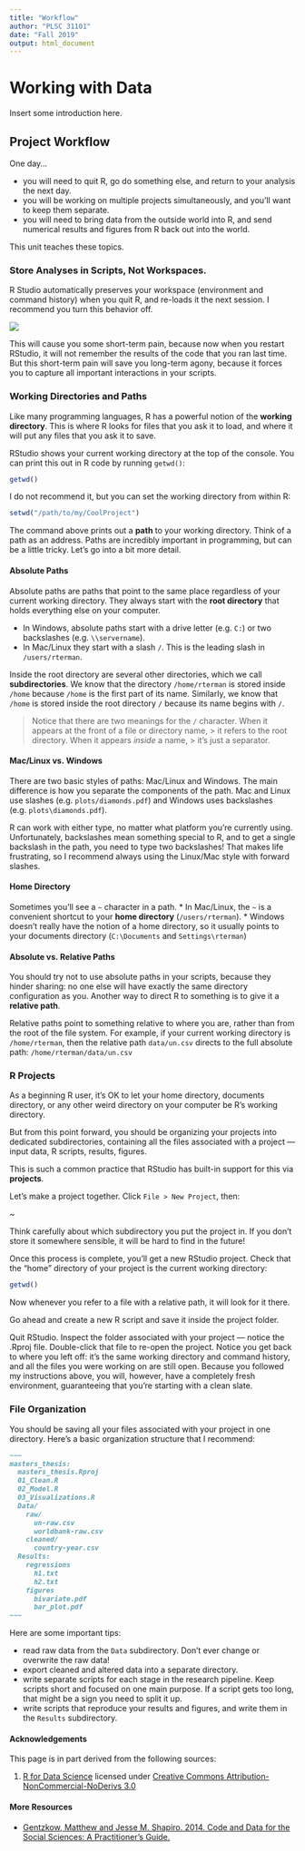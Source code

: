 ```yaml
---
title: "Workflow"
author: "PLSC 31101"
date: "Fall 2019"
output: html_document
---
```


# Working with Data

Insert some introduction here.

## Project Workflow

One day... 

* you will need to quit R, go do something else, and return to your analysis the next day. 
* you will be working on multiple projects simultaneously, and you'll want to keep them separate.
* you will need to bring data from the outside world into R, and send numerical results and figures from R back out into the world. 

This unit teaches these topics.

### Store Analyses in Scripts, Not Workspaces.

R Studio automatically preserves your workspace (environment and command history) when you quit R, and re-loads it the next session. I recommend you turn this behavior off.

![](img/rstudio-workspace.png)

This will cause you some short-term pain, because now when you restart RStudio, it will not remember the results of the code that you ran last time. But this short-term pain will save you long-term agony, because it forces you to capture all important interactions in your scripts. 

### Working Directories and Paths

Like many programming languages, R has a powerful notion of the **working directory**. This is where R looks for files that you ask it to load, and where it will put any files that you ask it to save.

RStudio shows your current working directory at the top of the console. You can print this out in R code by running `getwd()`:

```r
getwd()
```

I do not recommend it, but you can set the working directory from within R:

```r
setwd("/path/to/my/CoolProject")
```

The command above prints out a **path** to your working directory. Think of a path as an address. Paths are incredibly important in programming, but can be a little tricky. Let's go into a bit more detail. 

#### Absolute Paths {-}

Absolute paths are paths that point to the same place regardless of your current working directory. They always start with the **root directory** that holds everything else on your computer.

* In Windows, absolute paths start with a drive letter (e.g. `C:`) or two backslashes (e.g. `\\servername`). 
* In Mac/Linux they start with a slash `/`. This is the leading slash in `/users/rterman`. 

Inside the root directory are several other directories, which we call **subdirectories**. We know that the directory `/home/rterman` is stored inside `/home` because `/home` is the first part of its name. Similarly, we know that `/home` is stored inside the root directory `/` because its name begins with `/`.

> Notice that there are two meanings for the `/` character.
> When it appears at the front of a file or directory name,
>> it refers to the root directory. When it appears *inside* a name,
>> it's just a separator.

#### Mac/Linux vs. Windows  {-}

There are two basic styles of paths: Mac/Linux and Windows. The main difference is how you separate the components of the path. Mac and Linux use slashes (e.g. `plots/diamonds.pdf`) and Windows uses backslashes (e.g. `plots\diamonds.pdf`). 

R can work with either type, no matter what platform you’re currently using. Unfortunately, backslashes mean something special to R, and to get a single backslash in the path, you need to type two backslashes! That makes life frustrating, so I recommend always using the Linux/Mac style with forward slashes.

#### Home Directory {-}

Sometimes you'll see a `~` character in a path. 
* In Mac/Linux, the `~` is a convenient shortcut to your **home directory** (`/users/rterman`). 
* Windows doesn’t really have the notion of a home directory, so it usually points to your documents directory (`C:\Documents` and `Settings\rterman`)

#### Absolute vs. Relative Paths {-}

You should try not to use absolute paths in your scripts, because they hinder sharing: no one else will have exactly the same directory configuration as you. Another way to direct R to something is to give it a **relative path**.

Relative paths point to something relative to where you are, rather than from the root of the file system. For example, if your current working directory is `/home/rterman`, then the relative path `data/un.csv` directs to the full absolute path: `/home/rterman/data/un.csv`

### R Projects

As a beginning R user, it's OK to let your home directory, documents directory, or any other weird directory on your computer be R's working directory.

But from this point forward, you should be organizing your projects into dedicated subdirectories, containing all the files associated with a project — input data, R scripts, results, figures. 

This is such a common practice that RStudio has built-in support for this via **projects**.

Let's make a project together. Click `File > New Project`, then:

~[](rstudio-project-1.png)

Think carefully about which subdirectory you put the project in. If you don’t store it somewhere sensible, it will be hard to find in the future!

Once this process is complete, you’ll get a new RStudio project. Check that the "home" directory of your project is the current working directory:

```r
getwd()
```

Now whenever you refer to a file with a relative path, it will look for it there.

Go ahead and create a new R script and save it inside the project folder. 

Quit RStudio. Inspect the folder associated with your project — notice the .Rproj file. Double-click that file to re-open the project. Notice you get back to where you left off: it’s the same working directory and command history, and all the files you were working on are still open. Because you followed my instructions above, you will, however, have a completely fresh environment, guaranteeing that you’re starting with a clean slate.

### File Organization

You should be saving all your files associated with your project in one directory. Here's a basic organization structure that I recommend:

```md
~~~
masters_thesis:
  masters_thesis.Rproj
  01_Clean.R
  02_Model.R
  03_Visualizations.R
  Data/
    raw/
      un-raw.csv
      worldbank-raw.csv
    cleaned/
      country-year.csv
  Results:
    regressions
      h1.txt
      h2.txt
    figures
      bivariate.pdf
      bar_plot.pdf
~~~
```

Here are some important tips:

* read raw data from the `Data` subdirectory. Don't ever change or overwrite the raw data!
* export cleaned and altered data into a separate directory.
* write separate scripts for each stage in the research pipeline. Keep scripts short and focused on one main purpose. If a script gets too long, that might be a sign you need to split it up.
* write scripts that reproduce your results and figures, and write them in the `Results` subdirectory.

#### Acknowledgements {-}

This page is in part derived from the following sources:

1. [R for Data Science](https://r4ds.had.co.nz) licensed under [Creative Commons Attribution-NonCommercial-NoDerivs 3.0](https://creativecommons.org/licenses/by-nc-nd/3.0/us/)

#### More Resources {-}

- [Gentzkow, Matthew and Jesse M. Shapiro. 2014. Code and Data for the Social Sciences: A Practitioner’s Guide.](https://web.stanford.edu/~gentzkow/research/CodeAndData.pdf)